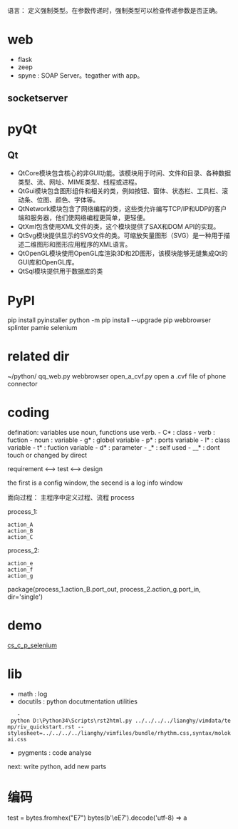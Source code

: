 语言：
定义强制类型。在参数传递时，强制类型可以检查传递参数是否正确。
= web =
* flask
* zeep
* spyne : SOAP Server。tegather with app。
== socketserver ==

= pyQt =
== Qt ==
* QtCore模块包含核心的非GUI功能。该模块用于时间、文件和目录、各种数据类型、流、网址、MIME类型、线程或进程。
* QtGui模块包含图形组件和相关的类，例如按钮、窗体、状态栏、工具栏、滚动条、位图、颜色、字体等。
* QtNetwork模块包含了网络编程的类，这些类允许编写TCP/IP和UDP的客户端和服务器，他们使网络编程更简单，更轻便。
* QtXml包含使用XML文件的类，这个模块提供了SAX和DOM API的实现。
* QtSvg模块提供显示的SVG文件的类。可缩放矢量图形（SVG）是一种用于描述二维图形和图形应用程序的XML语言。
* QtOpenGL模块使用OpenGL库渲染3D和2D图形，该模块能够无缝集成Qt的GUI库和OpenGL库。
* QtSql模块提供用于数据库的类
= PyPI =
pip install pyinstaller
python -m pip install --upgrade pip
webbrowser splinter pamie selenium
= related dir =
~/python/
qq_web.py webbrowser 
open_a_cvf.py open a .cvf file of phone connector
= coding =
defination: variables use noun, functions use verb.
- C*	: class
- verb	: fuction
- noun  : variable
- g*	: globel variable
- p*	: ports variable
- l*	: class variable
- t*	: fuction variable
- d*	: parameter
- _*	: self used
- __*	: dont touch or changed by direct

requirement <--> test <--> design

the first is a config window,
the secend is a log info window

面向过程：
主程序中定义过程、流程 process

process_1:
 action_A
 action_B
 action_C
 
process_2:
 action_e
 action_f
 action_g
 
package(process_1.action_B.port_out, process_2.action_g.port_in, dir='single')
= demo =
[[cs_c_p_selenium]]

= lib =
* math : log
* docutils    : python docutmentation utilities
    - python D:\Python34\Scripts\rst2html.py ../../../../lianghy/vimdata/temp/riv_quickstart.rst --stylesheet=../../../../lianghy/vimfiles/bundle/rhythm.css,syntax/molokai.css
* pygments    : code analyse
next:
write python, add new parts

= 编码 =
test = bytes.fromhex("E7")
bytes(b'\eE7').decode('utf-8) => a
